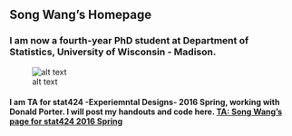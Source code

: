 
Song Wang’s Homepage
---
### I am now a fourth-year PhD student at Department of Statistics, University of Wisconsin - Madison.

[](Resume_SongWang.pdf)

![alt text](scene.png) 

#### I am  TA for stat424 -Experiemntal Designs- 2016 Spring, working with Donald Porter. I will post my handouts and code here.   [TA: Song Wang's page for stat424 2016 Spring](Stat424-s16.html)



